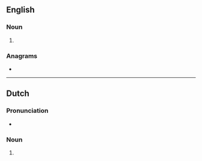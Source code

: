 {{also|exa-meters}}
==English==

===Noun===
{{head|en|noun form}}

# {{plural of|en|exameter}}

===Anagrams===
* {{anagrams|en|a=aeeemrstx|exametres|extreames}}

----

==Dutch==

===Pronunciation===
* {{audio|nl|Nl-exameters.ogg|Audio}}

===Noun===
{{head|nl|noun plural form}}

# {{plural of|nl|exameter}}